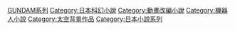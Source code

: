 [[Category:GUNDAM系列|]]
[[Category:日本科幻小說|Category:日本科幻小說]]
[[Category:動畫改編小說|Category:動畫改編小說]]
[[Category:機器人小說|Category:機器人小說]]
[[Category:太空背景作品|Category:太空背景作品]]
[[Category:日本小說系列|Category:日本小說系列]]